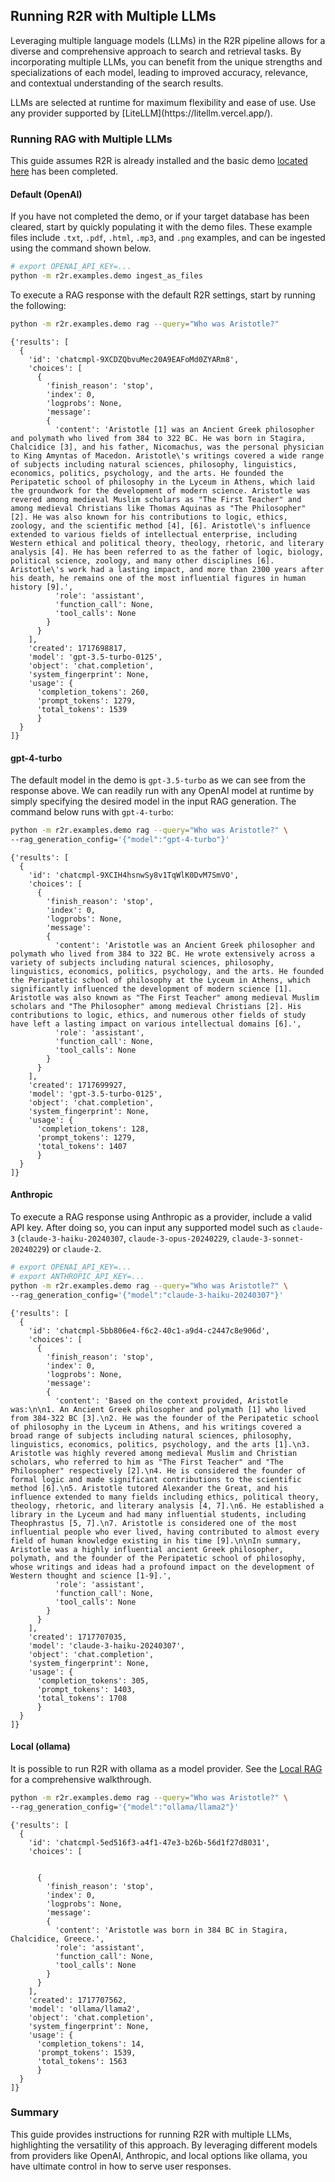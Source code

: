 
## Running R2R with Multiple LLMs

Leveraging multiple language models (LLMs) in the R2R pipeline allows for a diverse and comprehensive approach to search and retrieval tasks. By incorporating multiple LLMs, you can benefit from the unique strengths and specializations of each model, leading to improved accuracy, relevance, and contextual understanding of the search results.

<Callout>
LLMs are selected at runtime for maximum flexibility and ease of use. Use any provider supported by [LiteLLM](https://litellm.vercel.app/).
</Callout>

### Running RAG with Multiple LLMs

This guide assumes R2R is already installed and the basic demo [located here](/getting-started/quickstart) has been completed.

#### Default (OpenAI)

If you have not completed the demo, or if your target database has been cleared, start by quickly populating it with the demo files. These example files include `.txt`, `.pdf`, `.html`, `.mp3`, and `.png` examples, and can be ingested using the command shown below. 

```bash filename="bash" copy
# export OPENAI_API_KEY=...
python -m r2r.examples.demo ingest_as_files
```

To execute a RAG response with the default R2R settings, start by running the following:

```bash filename="bash" copy
python -m r2r.examples.demo rag --query="Who was Aristotle?"
```

```plaintext
{'results': [
  {
    'id': 'chatcmpl-9XCDZQbvuMec20A9EAFoMd0ZYARm8', 
    'choices': [
      {
        'finish_reason': 'stop', 
        'index': 0, 
        'logprobs': None, 
        'message': 
        {
          'content': 'Aristotle [1] was an Ancient Greek philosopher and polymath who lived from 384 to 322 BC. He was born in Stagira, Chalcidice [3], and his father, Nicomachus, was the personal physician to King Amyntas of Macedon. Aristotle\'s writings covered a wide range of subjects including natural sciences, philosophy, linguistics, economics, politics, psychology, and the arts. He founded the Peripatetic school of philosophy in the Lyceum in Athens, which laid the groundwork for the development of modern science. Aristotle was revered among medieval Muslim scholars as "The First Teacher" and among medieval Christians like Thomas Aquinas as "The Philosopher" [2]. He was also known for his contributions to logic, ethics, zoology, and the scientific method [4], [6]. Aristotle\'s influence extended to various fields of intellectual enterprise, including Western ethical and political theory, theology, rhetoric, and literary analysis [4]. He has been referred to as the father of logic, biology, political science, zoology, and many other disciplines [6]. Aristotle\'s work had a lasting impact, and more than 2300 years after his death, he remains one of the most influential figures in human history [9].', 
          'role': 'assistant', 
          'function_call': None, 
          'tool_calls': None
        }
      }
    ], 
    'created': 1717698817, 
    'model': 'gpt-3.5-turbo-0125', 
    'object': 'chat.completion', 
    'system_fingerprint': None, 
    'usage': {
      'completion_tokens': 260, 
      'prompt_tokens': 1279, 
      'total_tokens': 1539
      }
  }
]}
```

#### gpt-4-turbo

The default model in the demo is `gpt-3.5-turbo` as we can see from the response above. We can readily run with any OpenAI model at runtime by simply specifying the desired model in the input RAG generation. The command below runs with `gpt-4-turbo`:

```bash filename="bash" copy
python -m r2r.examples.demo rag --query="Who was Aristotle?" \
--rag_generation_config='{"model":"gpt-4-turbo"}'
```

```plaintext
{'results': [
  {
    'id': 'chatcmpl-9XCIH4hsnwSy8v1TqWlK0DvM7SmVO', 
    'choices': [
      {
        'finish_reason': 'stop', 
        'index': 0, 
        'logprobs': None, 
        'message': 
        {
          'content': 'Aristotle was an Ancient Greek philosopher and polymath who lived from 384 to 322 BC. He wrote extensively across a variety of subjects including natural sciences, philosophy, linguistics, economics, politics, psychology, and the arts. He founded the Peripatetic school of philosophy at the Lyceum in Athens, which significantly influenced the development of modern science [1]. Aristotle was also known as "The First Teacher" among medieval Muslim scholars and "The Philosopher" among medieval Christians [2]. His contributions to logic, ethics, and numerous other fields of study have left a lasting impact on various intellectual domains [6].',
          'role': 'assistant', 
          'function_call': None, 
          'tool_calls': None
        }
      }
    ], 
    'created': 1717699927, 
    'model': 'gpt-3.5-turbo-0125', 
    'object': 'chat.completion', 
    'system_fingerprint': None, 
    'usage': {
      'completion_tokens': 128, 
      'prompt_tokens': 1279, 
      'total_tokens': 1407
      }
  }
]}
```

#### Anthropic

To execute a RAG response using Anthropic as a provider, include a valid API key. After doing so, you can input any supported model such as `claude-3` (`claude-3-haiku-20240307`, `claude-3-opus-20240229`, `claude-3-sonnet-20240229`) or `claude-2`.

```bash filename="bash" copy
# export OPENAI_API_KEY=...
# export ANTHROPIC_API_KEY=...
python -m r2r.examples.demo rag --query="Who was Aristotle?" \
--rag_generation_config='{"model":"claude-3-haiku-20240307"}'
```

```plaintext
{'results': [
  {
    'id': 'chatcmpl-5bb806e4-f6c2-40c1-a9d4-c2447c8e906d', 
    'choices': [
      {
        'finish_reason': 'stop', 
        'index': 0, 
        'logprobs': None, 
        'message': 
        {
          'content': 'Based on the context provided, Aristotle was:\n\n1. An Ancient Greek philosopher and polymath [1] who lived from 384-322 BC [3].\n2. He was the founder of the Peripatetic school of philosophy in the Lyceum in Athens, and his writings covered a broad range of subjects including natural sciences, philosophy, linguistics, economics, politics, psychology, and the arts [1].\n3. Aristotle was highly revered among medieval Muslim and Christian scholars, who referred to him as "The First Teacher" and "The Philosopher" respectively [2].\n4. He is considered the founder of formal logic and made significant contributions to the scientific method [6].\n5. Aristotle tutored Alexander the Great, and his influence extended to many fields including ethics, political theory, theology, rhetoric, and literary analysis [4, 7].\n6. He established a library in the Lyceum and had many influential students, including Theophrastus [5, 7].\n7. Aristotle is considered one of the most influential people who ever lived, having contributed to almost every field of human knowledge existing in his time [9].\n\nIn summary, Aristotle was a highly influential ancient Greek philosopher, polymath, and the founder of the Peripatetic school of philosophy, whose writings and ideas had a profound impact on the development of Western thought and science [1-9].',
          'role': 'assistant', 
          'function_call': None, 
          'tool_calls': None
        }
      }
    ], 
    'created': 1717707035, 
    'model': 'claude-3-haiku-20240307', 
    'object': 'chat.completion', 
    'system_fingerprint': None, 
    'usage': {
      'completion_tokens': 305, 
      'prompt_tokens': 1403, 
      'total_tokens': 1708
      }
  }
]}
```

#### Local (ollama)

It is possible to run R2R with ollama as a model provider. See the [Local RAG](/cookbooks/local-rag) for a comprehensive walkthrough.

```bash filename="bash" copy
python -m r2r.examples.demo rag --query="Who was Aristotle?" \
--rag_generation_config='{"model":"ollama/llama2"}'
```

```plaintext
{'results': [
  {
    'id': 'chatcmpl-5ed516f3-a4f1-47e3-b26b-56d1f27d8031', 
    'choices': [


      {
        'finish_reason': 'stop', 
        'index': 0, 
        'logprobs': None, 
        'message': 
        {
          'content': 'Aristotle was born in 384 BC in Stagira, Chalcidice, Greece.',
          'role': 'assistant', 
          'function_call': None, 
          'tool_calls': None
        }
      }
    ], 
    'created': 1717707562, 
    'model': 'ollama/llama2', 
    'object': 'chat.completion', 
    'system_fingerprint': None, 
    'usage': {
      'completion_tokens': 14, 
      'prompt_tokens': 1539, 
      'total_tokens': 1563
      }
  }
]}
```

### Summary

This guide provides instructions for running R2R with multiple LLMs, highlighting the versatility of this approach. By leveraging different models from providers like OpenAI, Anthropic, and local options like ollama, you have ultimate control in how to serve user responses.